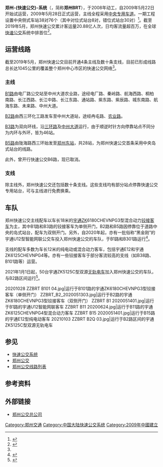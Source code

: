 {{noteTA
|1=zh-hans:快速公交系统;zh-hk:巴士快速交通系統;zh-tw:公車捷運系統;
}}
{{Infobox bus company
| name             = 郑州快速公交
| logo             = Zhengzhou Bus Rapid Transit.png
| logo_size        = 80px
| image            = 20200413 Yutong ZK6180CHEVNPG3 - ZZBRT B5 - 02.jpg
| image_size       = 
| image_caption    = 一辆运行于B5路的宇通ZK6180CHEVNPG3型铰接客车驶出专用站台
| company_slogan   = 
| parent           = 郑州市公共交通集团有限公司
| founded          = 
| commenced        = {{Start date|2009|5|28}}
| ceased           =
| defunct          =
| headquarters     = 
| locale           = 
| service_area     = {{CHN}}[[河南省|河南省]][[郑州市|郑州市]]
| service_type     = [[快速公交|快速公交]]
| alliance         = 
| routes           = 4（主线）
| stops            = 
| destinations     = 
| hubs             = 
| stations         = 
| lounge           = 
| depots           = 电厂路公交场站
| fleet            = {{Flatlist|
* [[宇通客车|宇通]]ZK6180CHEVNPG3
* 宇通U12
* 宇通E12
* 宇通ZK6125CHEVNPG4
}}
| ridership        = <!-- Daily ridership --> 
| annual_ridership =
| fuel_type        = 电动/混合动力/氢燃料电池
| operator         = [[郑州公交|郑州市公共交通集团有限公司]]
| ceo              = 
| leader_type      = 
| leader           = 
| website          = {{URL |zhengzhoubus.com}}
| map              = 
| map_name         =
| map_state        = <!-- show or collapsed -->
}}

'''郑州-{快速公交}-系统'''（{{lang-en|Zhengzhou Bus Rapid Transit}}，简称'''郑州BRT'''），于2008年动工，自2009年5月22日开始试运营，2009年5月28日正式运营，主线全程采用[[公车专用道|中央专用车道]]。一期工程设置中央侧式车站38对76个（其中对位式站台8对，错位式站台30对）<ref>{{cite web|language=zh-hans|url=http://news.sina.com.cn/c/2009-05-11/022717785172.shtml|title=郑州快速公交车道将正式开通(图)|publisher=新浪网|date=2009年5月11日|accessdate=2009年5月11日|archive-date=2014年3月22日|archive-url=https://web.archive.org/web/20140322030250/http://news.sina.com.cn/c/2009-05-11/022717785172.shtml|dead-url=no}}</ref>。截至2019年5月，郑州快速公交累计客运量20.88亿人次，日均客流量超百万，在全球[[快速公交|快速公交]]系统中排首位<ref name=10y>{{cite news |author1=慕嘉烜 |title=郑州BRT开通十年运送乘客超20亿 新增11条快速公交线路 |url=http://henan.sina.com.cn/news/m/2019-05-29/detail-ihvhiews5226358.shtml?from=henan_ydph |accessdate=2019-07-04 |work=东方今报 |date=2019-05-29 |archive-date=2020-03-21 |archive-url=https://web.archive.org/web/20200321004059/http://henan.sina.com.cn/news/m/2019-05-29/detail-ihvhiews5226358.shtml?from=henan_ydph |dead-url=no }}</ref>。

== 运营线路 ==
截至2019年5月，郑州快速公交目前开通4条主线及数十条支线，目前已形成线路总长达1045公里的覆盖整个郑州中心市区的快速公交网络<ref name=10y />。

=== 主线 ===
[[郑州快速公交B1路|B1路]]由电厂路公交站至中州大道农业路，途经电厂路、秦岭路、航海西路、桐柏南路、长江西路、长江中路、长江东路、通站路、紫东路、紫辰路、城东南路、航海东路、未来路、中州大道。

[[郑州快速公交B2路|B2路]]由西三环化工路发车至中州大道站，途经冉屯路、[[农业路|农业路]]。

[[郑州快速公交B3路|B3路]]为双向环线，沿[[郑州三环路|三环路]]及[[中州大道|中州大道]]运行，由于顺逆时针方向停靠站点不同分为内环与外环，皆为46站。

[[郑州快速公交B5路|B5路]]由陇海路西三环始发至[[郑州东站|郑州东站]]，共28站，为郑州快速公交首条采用中央岛式站台的线路。

此外，曾开行快速公交B6路，现已取消。
{{郑州公交路线列表|B1|B2|B3|B5}}

=== 支线 ===
除主线外，郑州快速公交还包括数十条支线。这些支线均有部分站点停靠快速公交专用站台，可与主线进行免费换乘。
{{郑州公交路线列表|B10|B11|B12|B13|B15|B16|B17|B18|B19|B20|B23|B25|B27|B28|B32|B35|B37|B38|B50|B51|B52|B53|B58|B60|B66|B67|B101|B102|B201|B202|B301|B302|B501|B502}}

== 车队 ==
郑州快速公交主线配车以车长18米的[[宇通客车|宇通]]ZK6180CHEVNPG3型混合动力[[铰接客车|铰接客车]]为主，其中B1路和B3路的铰接客车为单侧开门，B2路和B5路因停靠位于道路中央的岛式站台，配车为双侧开门。另外，自2020年起，亦有一批俗称“黑金刚”的宇通U12型智能网联公交车投入郑州快速公交的车队，于B1路和B301路运行<ref>{{cite news |title=“黑金刚” 开跑！郑州首批15辆半人工自动化公交车上线！ |url=https://photo.dahe.cn/2020/01-20/581420.html |accessdate=2020-05-14 |work=大河网 |date=2020-01-20}}</ref>。

支线的配车多数为车长12米的纯电动或混合动力客车，包括宇通E12和宇通ZK6125CHEVNPG4等。亦有一些铰接客车于部分客流较高的支线（如B38路、B101路等）运营。

2021年1月1日起，50台宇通ZK5125C型双源[[无轨电车|无轨电车]]加入郑州快速公交的车队，与B2路区间运行<ref>{{cite news |author=祝传鹏|title=阔别11年后记忆中的“大辫子”回来了 郑州50台无轨电车重新开通试运营 |url=https://news.dahe.cn/2021/01-01/782171.html |accessdate=2021-01-01 |work=大河网 |date=2021-01-01}}</ref>。

<gallery>
20201028 ZZBRT B101 04.jpg|运行于B101路的宇通ZK6180CHEVNPG3型铰接客车（单侧开门）
ZZBRT_B2_2020051303.jpg|运行于B2路的宇通ZK6180CHEVNPG3型铰接客车（双侧开门）
ZZBRT B1 2020051401.jpg|运行于B1路的宇通U12智能网联客车
ZZBRT B11 20200624.jpg|运行于B11路的宇通ZK6125CHEVNPG4型混合动力客车
ZZBRT B15 2020051401.jpg|运行于B15路的宇通E12型纯电动客车
20210103 ZZBRT B2Q 03.jpg|运行于B2路区间的宇通ZK5125C型双源无轨电车
</gallery>

== 参见 ==
* [[快速公交系统|快速公交系统]]
* [[郑州公交|郑州公交]]
* [[郑州公交线路列表|郑州公交线路列表]]

== 参考资料 ==
{{reflist|2}}

== 外部链接 ==
* [https://www.zhengzhoubus.com 郑州公交总公司] {{Wayback|url=https://www.zhengzhoubus.com/ |date=20200101190227 }}

{{中国大陆BRT系统}}
{{郑州市公共交通网络}}
[[Category:郑州交通|Category:郑州交通]]
[[Category:中国大陆快速公交系统|Category:中国大陆快速公交系统]]
[[Category:2009年中國建立|Category:2009年中國建立]]